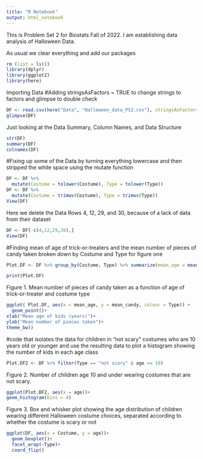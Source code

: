 ```yaml
---
title: "R Notebook"
output: html_notebook
---
```


This is Problem Set 2 for Biostats Fall of 2022. I am establishing data analysis of Halloween Data.


As usual we clear everything and add our packages
```r
rm (list = ls())
library(dplyr)
library(ggplot2)
library(here)
```

Importing Data
#Adding stringsAsFactors = TRUE to change strings to factors and glimpse to double check
```r
DF <- read.csv(here("Data", "Halloween_data_PS2.csv"), stringsAsFactors = TRUE)
glimpse(DF)
```

Just looking at the Data Summary, Column Names, and Data Structure
```r
str(DF)
summary(DF)
colnames(DF)
```

#Fixing up some of the Data by turning everything lowercase and then stripped the white space using the mutate function
```r
DF <- DF %>%
  mutate(Costume = tolower(Costume), Type = tolower(Type))
DF <- DF %>% 
  mutate(Costume = trimws(Costume), Type = trimws(Type))
View(DF)
```

Here we delete the Data Rows 4, 12, 29, and 30, because of a lack of data from their dataset
```r
DF <- DF[-c(4,12,29,30),]
View(DF)
```

#Finding mean of age of trick-or-treaters and the mean number of pieces of candy taken broken down by Costume and Type for figure one
```r
Plot.DF <- DF %>% group_by(Costume, Type) %>% summarize(mean_age = mean(age), mean_candy = mean(candy_pieces))

print(Plot.DF)
```


Figure 1. Mean number of pieces of candy taken as a function of age of trick-or-treater and costume type 

```r
ggplot( Plot.DF, aes(x = mean_age, y = mean_candy, colour = Type)) +
  geom_point()+
xlab("Mean age of kids (years)")+
ylab("Mean number of pieces taken")+
theme_bw()
```


#code that isolates the data for children in “not scary” costumes who are 10 years old or younger and use the resulting data to plot a histogram showing the number of kids in each age class

```r
Plot.DF2 <- DF %>% filter(Type == "not scary" & age <= 10) 
```

Figure 2. Number of children age 10 and under wearing costumes that are not scary. 

```r
ggplot(Plot.DF2, aes(x = age))+
geom_histogram(bins = 4)
```

Figure 3. Box and whisker plot showing the age distribution of children wearing different Halloween costume choices, separated according to whether the costume is scary or not

```r
ggplot(DF, aes(x = Costume, y = age))+
  geom_boxplot()+ 
  facet_wrap(~Type)+
  coord_flip()
```

